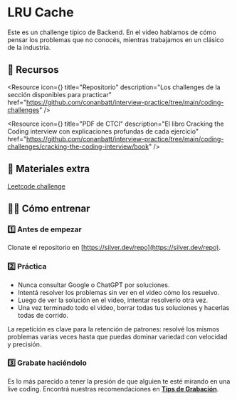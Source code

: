 

# LRU Cache

Este es un challenge típico de Backend. En el video hablamos de cómo pensar los problemas que no conocés, mientras trabajamos en un clásico de la industria.

<IREmbed src="https://www.youtube.com/embed/bVyiij_gvzU?si=Mja5oGY-IRiDi1Ci"/>

## 🔗 Recursos

<Resource
icon={<LinkIcon className="color-4"/>}
title="Repositorio"
description="Los challenges de la sección disponibles para practicar"
href="https://github.com/conanbatt/interview-practice/tree/main/coding-challenges"
/>

<Resource
icon={<FilesIcon className="color-2"/>}
title="PDF de CTCI"
description="El libro Cracking the Coding interview con explicaciones profundas de cada ejercicio"
href="https://github.com/conanbatt/interview-practice/tree/main/coding-challenges/cracking-the-coding-interview/book"
/>

## 📰 Materiales extra

[Leetcode challenge](https://leetcode.com/problems/lru-cache/)

## 🏋🏻 Cómo entrenar

### 1️⃣ Antes de empezar

Clonate el repositorio en [https://silver.dev/repo](https://silver.dev/repo).

### 2️⃣ Práctica

- Nunca consultar Google o ChatGPT por soluciones.
- Intentá resolver los problemas sin ver en el video cómo los resuelvo.
- Luego de ver la solución en el video, intentar resolverlo otra vez.
- Una vez terminado todo el video, borrar todas tus soluciones y hacerlas todas de corrido.

La repetición es clave para la retención de patrones: resolvé los mismos problemas varias veces hasta que puedas dominar variedad con velocidad y precisión.

### 3️⃣ Grabate haciéndolo

Es lo más parecido a tener la presión de que alguien te esté mirando en una live coding. Encontrá nuestras recomendaciones en [**Tips de Grabación**](https://docs.silver.dev/interview-ready/technical-fundamentals/ctci/tips-de-grabacion).
